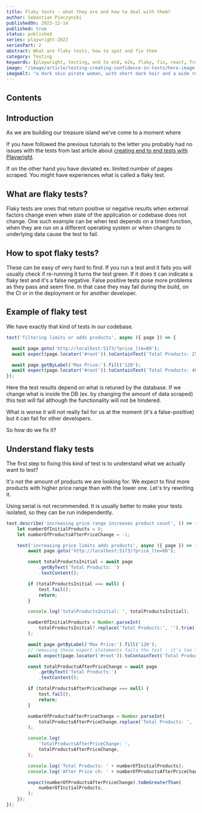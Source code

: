 ```yaml
---
title: Flaky tests - what they are and how to deal with them?
author: Sebastian Pieczynski
publishedOn: 2023-12-14
published: true
status: published
series: playwright-2023
seriesPart: 2
abstract: What are flaky tests, how to spot and fix them
category: Testing
keywords: [playwright, testing, end to end, e2e, flaky, fix, react, frontend, typescript]
image: "/image/article/testing-creating-confidence-in-tests/hero-image.jpeg"
imageAlt: "a dark skin pirate woman, with short dark hair and a wide round hat in a blue low top open back dress with thin vertical blue and teal stripes with a small parrot on her arm sitting behind wooden desk weighting gold coins on an old fashioned scale, camera centered front facing, watercolor"
---
```


## Contents

## Introduction

As we are building our treasure island we've come to a moment where

If you have followed the previous tutorials to the letter you probably had no issues with the tests from last article about [creating end to end tests with Playwright](https://www.sebee.website/article/end-to-end-testing-with-playwright-introduction).

If on the other hand you have deviated ex. limited number of pages scraped. You might have experiences what is called a flaky test.

## What are flaky tests?

Flaky tests are ones that return positive or negative results when external factors change even when state of the application or codebase does not change. One such example can be when test depends on a timed function, when they are run on a different operating system or when changes to underlying data cause the test to fail.

## How to spot flaky tests?

These can be easy of very hard to find. If you run a test and it fails you will usually check if re-running it turns the test green. If it does it can indicate a flaky test and it's a false negative. False positive tests pose more problems as they pass and seem fine. In that case they may fail during the build, on the CI or in the deployment or for another developer.

## Example of flaky test

We have exactly that kind of tests in our codebase.


```productFilter.spec.ts
test('filtering limits or adds products', async ({ page }) => {

  await page.goto('http://localhost:5173/?price_lte=80');
  await expect(page.locator('#root')).toContainText('Total Products: 258');

  await page.getByLabel('Max Price:').fill('120');
  await expect(page.locator('#root')).toContainText('Total Products: 405');
});
```

Here the test results depend on what is retuned by the database. If we change what is inside the DB (ex. by changing the amount of data scraped) this test will fail although the functionality will not be hindered.

What is worse it will not really fail for us at the moment (it's a false-positive) but it can fail for other developers.

So how do we fix it?

## Understand flaky tests

The first step to fixing this kind of test is to understand what we actually want to test?

It's not the amount of products we are looking for. We expect to find more products with higher price range than with the lower one.
Let's try rewriting it.

Using serial is not recommended. It is usually better to make your tests isolated, so they can be run independently.


```productFilter.spec.ts
test.describe('increasing price range increases product count', () => {
	let numberOfInitialProducts = 0;
	let numberOfProductsAfterPriceChange = -1;

	test('increasing price limits adds products', async ({ page }) => {
		await page.goto('http://localhost:5173/?price_lte=80');

		const totalProductsInitial = await page
			.getByText('Total Products: ')
			.textContent();

		if (totalProductsInitial === null) {
			test.fail();
			return;
		}

		console.log('totalProductsInitial: ', totalProductsInitial);

		numberOfInitialProducts = Number.parseInt(
			totalProductsInitial?.replace('Total Products:', '').trim(),
		);

		await page.getByLabel('Max Price:').fill('120');
		// removing these expect statements fails the test - it's too fast
		await expect(page.locator('#root')).toContainText('Total Products: ');

		const totalProductsAfterPriceChange = await page
			.getByText('Total Products:')
			.textContent();

		if (totalProductsAfterPriceChange === null) {
			test.fail();
			return;
		}

		numberOfProductsAfterPriceChange = Number.parseInt(
			totalProductsAfterPriceChange.replace('Total Products: ', '').trim(),
		);

		console.log(
			'totalProductsAfterPriceChange: ',
			totalProductsAfterPriceChange,
		);

		console.log('Total Products: ' + numberOfInitialProducts);
		console.log('After Price ch: ' + numberOfProductsAfterPriceChange);

		expect(numberOfProductsAfterPriceChange).toBeGreaterThan(
			numberOfInitialProducts,
		);
	});
});
```


